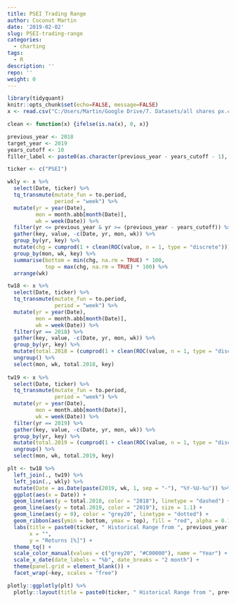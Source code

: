 ```yaml
---
title: PSEI Trading Range
author: Coconut Martin
date: '2019-02-02'
slug: PSEI-trading-range
categories:
  - charting
tags:
  - R
description: ''
repo: ''
weight: 0
---
```


```r
library(tidyquant)
knitr::opts_chunk$set(echo=FALSE, message=FALSE)
x <- read.csv("C:/Users/Martin/Google Drive/7. Datasets/all shares px.csv") %>% mutate(Date = dmy(Date))
```

```r
clean <- function(x) {ifelse(is.na(x), 0, x)}

previous_year <- 2018
target_year <- 2019
years_cutoff <- 10
filler_label <- paste0(as.character(previous_year - years_cutoff - 1), "-", as.character(previous_year - 1))

ticker <- c("PSEI")

wkly <- x %>% 
  select(Date, ticker) %>% 
  tq_transmute(mutate_fun = to.period,
               period = "week") %>% 
  mutate(yr = year(Date),
         mon = month.abb[month(Date)],
         wk = week(Date)) %>% 
  filter(yr <= previous_year & yr >= (previous_year - years_cutoff)) %>% 
  gather(key, value, -c(Date, yr, mon, wk)) %>% 
  group_by(yr, key) %>% 
  mutate(chg = cumprod(1 + clean(ROC(value, n = 1, type = "discrete"))) - 1) %>% 
  group_by(mon, wk, key) %>% 
  summarise(bottom = min(chg, na.rm = TRUE) * 100,
            top = max(chg, na.rm = TRUE) * 100) %>% 
  arrange(wk)
```

```r
tw18 <- x %>% 
  select(Date, ticker) %>% 
  tq_transmute(mutate_fun = to.period,
               period = "week") %>% 
  mutate(yr = year(Date),
         mon = month.abb[month(Date)],
         wk = week(Date)) %>% 
  filter(yr == 2018) %>% 
  gather(key, value, -c(Date, yr, mon, wk)) %>% 
  group_by(yr, key) %>% 
  mutate(total.2018 = (cumprod(1 + clean(ROC(value, n = 1, type = "discrete"))) - 1) * 100) %>% 
  ungroup() %>% 
  select(mon, wk, total.2018, key)
  
tw19 <- x %>% 
  select(Date, ticker) %>% 
  tq_transmute(mutate_fun = to.period,
               period = "week") %>% 
  mutate(yr = year(Date),
         mon = month.abb[month(Date)],
         wk = week(Date)) %>% 
  filter(yr == 2019) %>% 
  gather(key, value, -c(Date, yr, mon, wk)) %>% 
  group_by(yr, key) %>% 
  mutate(total.2019 = (cumprod(1 + clean(ROC(value, n = 1, type = "discrete"))) - 1) * 100) %>% 
  ungroup() %>% 
  select(mon, wk, total.2019, key)

plt <- tw18 %>% 
  left_join(., tw19) %>% 
  left_join(., wkly) %>% 
  mutate(Date = as.Date(paste(2019, wk, 1, sep = "-"), "%Y-%U-%u")) %>% 
  ggplot(aes(x = Date)) +
  geom_line(aes(y = total.2018, color = "2018"), linetype = "dashed") +
  geom_line(aes(y = total.2019, color = "2019"), size = 1.1) +
  geom_line(aes(y = 0), color = "grey20", linetype = "dotted") +
  geom_ribbon(aes(ymin = bottom, ymax = top), fill = "red", alpha = 0.10) +
  labs(title = paste0(ticker, " Historical Range from ", previous_year - years_cutoff, " to ", previous_year),
       x = "",
       y = "Returns [%]") +
  theme_tq() + 
  scale_color_manual(values = c("grey20", "#C00000"), name = "Year") +
  scale_x_date(date_labels = "%b", date_breaks = "2 month") +
  theme(panel.grid = element_blank()) +
  facet_wrap(~key, scales = "free")

plotly::ggplotly(plt) %>% 
  plotly::layout(title = paste0(ticker, " Historical Range from ", previous_year - years_cutoff, " to ", previous_year))
```

